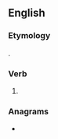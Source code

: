==English==

===Etymology===
{{suffix|constrain|est|lang=en}}.

===Verb===
{{head|en|verb form}}

# {{en-archaic second-person singular of|constrain|lang=en}}

===Anagrams===
* {{anagrams|en|necrostatins|transections|transsection}}